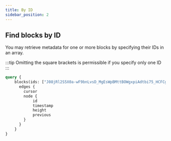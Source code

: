 ```yaml
---
title: By ID
sidebar_position: 2
---
```


## Find blocks by ID

You may retrieve metadata for one or more blocks by specifying their IDs in an array.

:::tip
Omitting the square brackets is permissible if you specify only one ID
:::

```graphql
query {
    blocks(ids: ["J08jRl2S5X0a-wF9bnLvsD_MgEsWpBMttBOWgxpiAdtbi75_HCFCg1M-necyFSD4"]) {
      edges {
        cursor
        node {
            id
            timestamp
            height
            previous  
        }
      }
    }
}
```